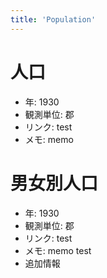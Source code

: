 ```yaml
---
title: 'Population'
---
```


# 人口
- 年: 1930
- 観測単位: 郡
- リンク: test
- メモ: memo

# 男女別人口
- 年: 1930
- 観測単位: 郡
- リンク: test
- メモ: memo test
- 追加情報
